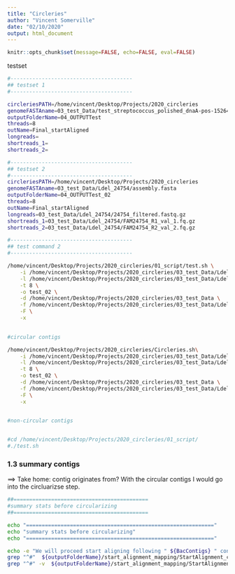 ```yaml
---
title: "Circleries"
author: "Vincent Somerville"
date: "02/10/2020"
output: html_document
---
```


```r
knitr::opts_chunk$set(message=FALSE, echo=FALSE, eval=FALSE)
```





testset

```bash
#---------------------------------------
## testset 1
#---------------------------------------

circleriesPATH=/home/vincent/Desktop/Projects/2020_circleries
genomeFASTAname=03_test_Data/test_streptococcus_polished_dnaA-pos-1526474_nonOVERLAPING.fasta
outputFolderName=04_OUTPUTTest
threads=8
outName=Final_startAligned
longreads=
shortreads_1=
shortreads_2=

#---------------------------------------
## testset 2
#---------------------------------------
circleriesPATH=/home/vincent/Desktop/Projects/2020_circleries
genomeFASTAname=03_test_Data/Ldel_24754/assembly.fasta
outputFolderName=04_OUTPUTTest_02
threads=8
outName=Final_startAligned
longreads=03_test_Data/Ldel_24754/24754_filtered.fastq.gz
shortreads_1=03_test_Data/Ldel_24754/FAM24754_R1_val_1.fq.gz
shortreads_2=03_test_Data/Ldel_24754/FAM24754_R2_val_2.fq.gz
```


```bash
#---------------------------------------
## test command 2
#---------------------------------------

/home/vincent/Desktop/Projects/2020_circleries/01_script/test.sh \
    -i /home/vincent/Desktop/Projects/2020_circleries/03_test_Data/Ldel_24754/assembly.fasta \
    -l /home/vincent/Desktop/Projects/2020_circleries/03_test_Data/Ldel_24754/24754_filtered.fastq.gz \
    -t 8 \
    -o test_02 \
    -d /home/vincent/Desktop/Projects/2020_circleries/03_test_Data \
    -f /home/vincent/Desktop/Projects/2020_circleries/03_test_Data/Ldel_24754/FAM24754_R1_val_1.fq.gz \
    -F \
    -x
    

#circular contigs

/home/vincent/Desktop/Projects/2020_circleries/Circleries.sh\
    -i /home/vincent/Desktop/Projects/2020_circleries/03_test_Data/Ldel_24754/assembly.fasta \
    -l /home/vincent/Desktop/Projects/2020_circleries/03_test_Data/Ldel_24754/24754_filtered.fastq.gz \
    -t 8 \
    -o test_02 \
    -d /home/vincent/Desktop/Projects/2020_circleries/03_test_Data \
    -f /home/vincent/Desktop/Projects/2020_circleries/03_test_Data/Ldel_24754/FAM24754_R1_val_1.fq.gz \
    -F \
    -x
    

#non-circular contigs


#cd /home/vincent/Desktop/Projects/2020_circleries/01_script/
#./test.sh

```





### 1.3 summary contigs

 ==> Take home: contig originates from?
 With the circular contigs I would go into the circluarizse step. 

```bash
##===========================================
#summary stats before circularizing
##===========================================

echo "============================================================"
echo "summary stats before circularizing"
echo "============================================================"

echo -e "We will proceed start aligning following " ${BacContigs} " contigss..."
grep "^#"  ${outputFolderName}/start_alignment_mapping/StartAlignment_contigs.minimap 
grep "^#" -v  ${outputFolderName}/start_alignment_mapping/StartAlignment_contigs.minimap |awk -F "\t" '{OFS="\t"}{if($2=="bacterial_contig")print $0}'

```





